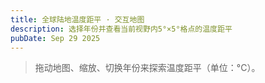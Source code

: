 ---
title: 全球陆地温度距平 · 交互地图
description: 选择年份并查看当前视野内5°×5°格点的温度距平
pubDate: Sep 29 2025
---

> 拖动地图、缩放、切换年份来探索温度距平（单位：°C）。


<div class="full-bleed">
  <WeatherMap client:load minHeight="min(80vh, 900px)" />
</div>
